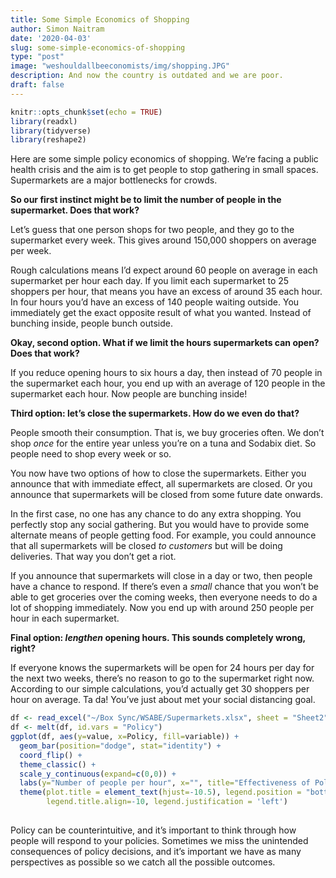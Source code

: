 ```yaml
---
title: Some Simple Economics of Shopping
author: Simon Naitram
date: '2020-04-03'
slug: some-simple-economics-of-shopping
type: "post"
image: "weshouldallbeeconomists/img/shopping.JPG"
description: And now the country is outdated and we are poor.
draft: false
---
```


```r
knitr::opts_chunk$set(echo = TRUE)
library(readxl)
library(tidyverse)
library(reshape2)
```

Here are some simple policy economics of shopping. We’re facing a public health crisis and the aim is to get people to stop gathering in small spaces. Supermarkets are a major bottlenecks for crowds. 

**So our first instinct might be to limit the number of people in the supermarket. Does that work?** 

Let’s guess that one person shops for two people, and they go to the supermarket every week. This gives around 150,000 shoppers on average per week.

Rough calculations means I’d expect around 60 people on average in each supermarket per hour each day. If you limit each supermarket to 25 shoppers per hour, that means you have an excess of around 35 each hour. In four hours you’d have an excess of 140 people waiting outside. You immediately get the exact opposite result of what you wanted. Instead of bunching inside, people bunch outside. 

**Okay, second option. What if we limit the hours supermarkets can open? Does that work?**

If you reduce opening hours to six hours a day, then instead of 70 people in the supermarket each hour, you end up with an average of 120 people in the supermarket each hour. Now people are bunching inside!

**Third option: let’s close the supermarkets. How do we even do that?**

People smooth their consumption. That is, we buy groceries often. We don’t shop *once* for the entire year unless you’re on a tuna and Sodabix diet. So people need to shop every week or so. 

You now have two options of how to close the supermarkets. Either you announce that with immediate effect, all supermarkets are closed. Or you announce that supermarkets will be closed from some future date onwards. 

In the first case, no one has any chance to do any extra shopping. You perfectly stop any social gathering. But you would have to provide some alternate means of people getting food. For example, you could announce that all supermarkets will be closed *to customers* but will be doing deliveries. That way you don’t get a riot. 

If you announce that supermarkets will close in a day or two, then people have a chance to respond. If there’s even a *small* chance that you won’t be able to get groceries over the coming weeks, then everyone needs to do a lot of shopping immediately. Now you end up with around 250 people per hour in each supermarket.

**Final option: *lengthen* opening hours. This sounds completely wrong, right?**

If everyone knows the supermarkets will be open for 24 hours per day for the next two weeks, there’s no reason to go to the supermarket right now. According to our simple calculations, you’d actually get 30 shoppers per hour on average. Ta da! You’ve just about met your social distancing goal. 

```r
df <- read_excel("~/Box Sync/WSABE/Supermarkets.xlsx", sheet = "Sheet2")
df <- melt(df, id.vars = "Policy")
ggplot(df, aes(y=value, x=Policy, fill=variable)) + 
  geom_bar(position="dodge", stat="identity") + 
  coord_flip() +
  theme_classic() +
  scale_y_continuous(expand=c(0,0)) +
  labs(y="Number of people per hour", x="", title="Effectiveness of Policies by Bunching per Hour", fill="") +
  theme(plot.title = element_text(hjust=-10.5), legend.position = "bottom",
        legend.title.align=-10, legend.justification = 'left')
  
```


Policy can be counterintuitive, and it’s important to think through how people will respond to your policies. Sometimes we miss the unintended consequences of policy decisions, and it’s important we have as many perspectives as possible so we catch all the possible outcomes.